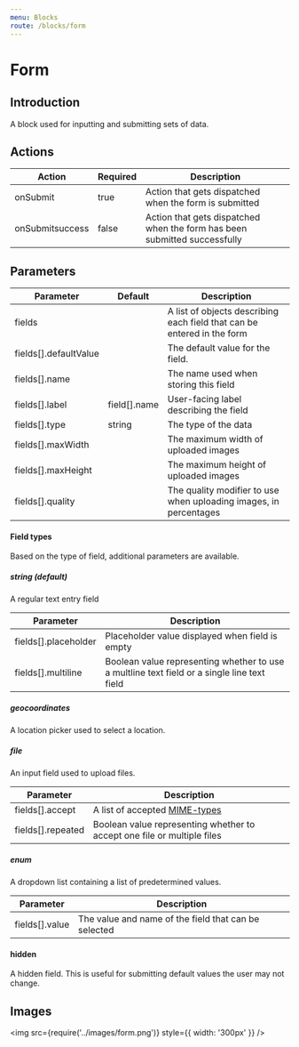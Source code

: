 ```yaml
---
menu: Blocks
route: /blocks/form
---
```


# Form

## Introduction

A block used for inputting and submitting sets of data.

## Actions

| Action          | Required | Description                                                               |
| --------------- | -------- | ------------------------------------------------------------------------- |
| onSubmit        | true     | Action that gets dispatched when the form is submitted                    |
| onSubmitsuccess | false    | Action that gets dispatched when the form has been submitted successfully |

## Parameters

| Parameter             | Default      | Description                                                             |
| --------------------- | ------------ | ----------------------------------------------------------------------- |
| fields                |              | A list of objects describing each field that can be entered in the form |
| fields[].defaultValue |              | The default value for the field.                                        |
| fields[].name         |              | The name used when storing this field                                   |
| fields[].label        | field[].name | User-facing label describing the field                                  |
| fields[].type         | string       | The type of the data                                                    |
| fields[].maxWidth     |              | The maximum width of uploaded images                                    |
| fields[].maxHeight    |              | The maximum height of uploaded images                                   |
| fields[].quality      |              | The quality modifier to use when uploading images, in percentages       |

#### Field types

Based on the type of field, additional parameters are available.

##### string (default)

A regular text entry field

| Parameter            | Description                                                                                 |
| -------------------- | ------------------------------------------------------------------------------------------- |
| fields[].placeholder | Placeholder value displayed when field is empty                                             |
| fields[].multiline   | Boolean value representing whether to use a multline text field or a single line text field |

##### geocoordinates

A location picker used to select a location.

##### file

An input field used to upload files.

| Parameter         | Description                                                                                                                              |
| ----------------- | ---------------------------------------------------------------------------------------------------------------------------------------- |
| fields[].accept   | A list of accepted [MIME-types](https://developer.mozilla.org/en-US/docs/Web/HTTP/Basics_of_HTTP/MIME_types/Complete_list_of_MIME_types) |
| fields[].repeated | Boolean value representing whether to accept one file or multiple files                                                                  |

##### enum

A dropdown list containing a list of predetermined values.

| Parameter      | Description                                          |
| -------------- | ---------------------------------------------------- |
| fields[].value | The value and name of the field that can be selected |

#### hidden

A hidden field. This is useful for submitting default values the user may not change.

## Images

<img src={require('../images/form.png')} style={{ width: '300px' }} />
